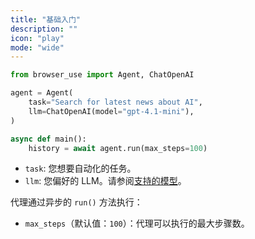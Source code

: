 ```yaml
---
title: "基础入门"
description: ""
icon: "play"
mode: "wide"
---
```


```python
from browser_use import Agent, ChatOpenAI

agent = Agent(
    task="Search for latest news about AI",
    llm=ChatOpenAI(model="gpt-4.1-mini"),
)

async def main():
    history = await agent.run(max_steps=100)
```

- `task`: 您想要自动化的任务。
- `llm`: 您偏好的 LLM。请参阅<a href="/customize/supported-models">支持的模型</a>。

代理通过异步的 `run()` 方法执行：

- `max_steps`（默认值：`100`）：代理可以执行的最大步骤数。